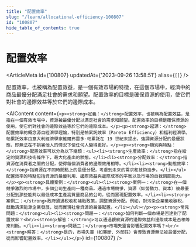 ```yaml
---
title: "配置效率"
slug: "/learn/allocational-efficiency-100807"
id: "100807"
hide_table_of_contents: true
---
```



# 配置效率

<ArticleMeta id={100807} updatedAt={'2023-09-26 13:58:51'} alias={`[]`} />
<div className='border-solid border-b border-t-0 my-4 border-[var(--ifm-color-gray-300)]' />

配置效率，也被稱為配置效益，是一個有效市場的特徵，在這個市場中，經濟中的商品最優分配滿足社會的需求和願望。配置效率的目標是確保資源的使用，使它們對社會的邊際效益等於它們的邊際成本。

<AIContent content={`<p><strong>定義：</strong>配置效率，也被稱為配置效益，是指在一個有效市場中，資源被最優分配以滿足社會的需求和願望。配置效率的目標是確保資源的使用，使它們對社會的邊際效益等於它們的邊際成本。</p><p><strong>起源：</strong>配置效率的概念源自經濟學理論，特別是帕累託效率（Pareto Efficiency）和福利經濟學。帕累託效率由意大利經濟學家維爾弗雷多·帕累託在 19 世紀末提出，強調資源分配的最優狀態，即無法在不損害他人的情況下使任何人變得更好。</p><p><strong>類別與特點：</strong>配置效率可以分為以下幾類：<ul><li><strong>生產效率：</strong>指在給定的資源和技術條件下，最大化產出的狀態。</li><li><strong>分配效率：</strong>指資源在消費者之間的分配，使得每個消費者的邊際效用相等。</li><li><strong>動態效率：</strong>指資源在不同時間點上的最優分配，考慮到未來的需求和技術進步。</li></ul>配置效率的特點包括資源的最優利用、邊際效益與邊際成本的平衡以及市場的自我調節能力。</p><p><strong>具體案例：</strong><ul><li><strong>案例一：</strong>在一個競爭激烈的市場中，多個公司生產同一種商品。通過市場競爭，資源（如勞動力、資本）被最優分配到那些能夠以最低成本生產高質量商品的公司，從而實現配置效率。</li><li><strong>案例二：</strong>政府通過税收和補貼政策，調整資源分配。例如，對污染企業徵收碳税，鼓勵清潔能源企業發展，從而實現社會資源的最優配置。</li></ul></p><p><strong>常見問題：</strong><ul><li><strong>問題一：</strong>如何判斷一個市場是否達到了配置效率？<br/><strong>解答：</strong>可以通過觀察資源的邊際效益和邊際成本是否相等來判斷。</li><li><strong>問題二：</strong>市場失靈會影響配置效率嗎？<br/><strong>解答：</strong>是的，市場失靈（如壟斷、外部性）會導致資源無法被最優分配，從而影響配置效率。</li></ul></p>`} id={100807} />
